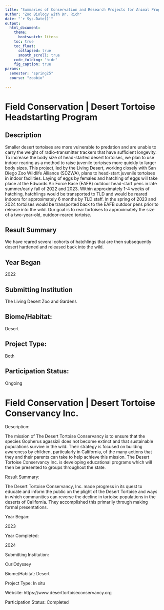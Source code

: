 ```yaml
---
title: "Summaries of Conservation and Research Projects for Animal Programs"
author: "Zoo Biology with Dr. Rich"
date: "`r Sys.Date()`"
output:
  html_document:
    theme:
      bootswatch: litera
    toc: true
    toc_float:
      collapsed: true
      smooth_scroll: true
    code_folding: "hide"
    fig_caption: true
params:
  semester: "spring25"
  course: "zoobio"
                     
---
```


# Field Conservation | Desert Tortoise Headstarting Program

## Description

Smaller desert tortoises are more vulnerable to predation and are unable to carry the weight of radio-transmitter trackers that have sufficient longevity. To increase the body size of head-started desert tortoises, we plan to use indoor rearing as a method to raise juvenile tortoises more quickly to larger body sizes. This project, led by the Living Desert, working closely with San Diego Zoo Wildlife Alliance (SDZWA), plans to head-start juvenile tortoises in indoor facilities. Laying of eggs by females and hatching of eggs will take place at the Edwards Air Force Base (EAFB) outdoor head-start pens in late summer/early fall of 2022 and 2023. Within approximately 1-4 weeks of hatching, hatchlings would be transported to TLD and would be reared indoors for approximately 6 months by TLD staff. In the spring of 2023 and 2024 tortoises would be transported back to the EAFB outdoor pens prior to release into the wild. Our goal is to rear tortoises to approximately the size of a two-year-old, outdoor-reared tortoise.

## Result Summary

We have reared several cohorts of hatchlings that are then subsequently desert hardened and released back into the wild.

## Year Began 

2022

## Submitting Institution

The Living Desert Zoo and Gardens

## Biome/Habitat: 

Desert

## Project Type: 

Both

## Participation Status: 

Ongoing


# Field Conservation | Desert Tortoise Conservancy Inc.

Description: 

The mission of The Desert Tortoise Conservancy is to ensure that the species Gopherus agassizii does not become extinct and that sustainable populations survive in the wild. Their strategy is focused on building awareness by children, particularly in California, of the many actions that they and their parents can take to help achieve this mission. The Desert Tortoise Conservancy Inc. is developing educational programs which will then be presented to groups throughout the state.

Result Summary: 

The Desert Tortoise Conservancy, Inc. made progress in its quest to educate and inform the public on the plight of the Desert Tortoise and ways in which communities can reverse the decline in tortoise populations in the deserts of California. They accomplished this primarily through making formal presentations.

Year Began: 

2023

Year Completed: 

2024

Submitting Institution: 

CuriOdyssey

Biome/Habitat: Desert

Project Type: In situ

Website: https://www.deserttortoiseconservancy.org

Participation Status: Completed